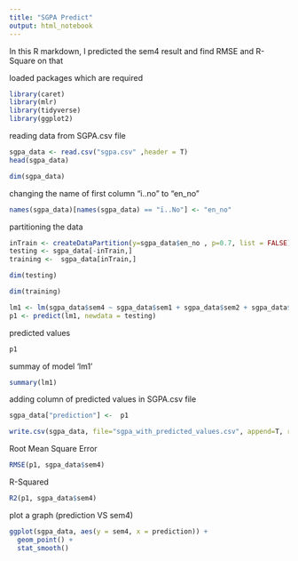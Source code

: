 ```yaml
---
title: "SGPA Predict"
output: html_notebook
---
```


In this R markdown, I predicted the sem4 result and find RMSE and R-Square on that 


loaded packages which are required
```r
library(caret)
library(mlr)
library(tidyverse)
library(ggplot2)
```


reading data from SGPA.csv file
```r
sgpa_data <- read.csv("sgpa.csv" ,header = T)
head(sgpa_data)
```

```r
dim(sgpa_data)
```

changing the name of first column "i..no" to "en_no"
```r
names(sgpa_data)[names(sgpa_data) == "ï..No"] <- "en_no"

```

partitioning the data
```r
inTrain <- createDataPartition(y=sgpa_data$en_no , p=0.7, list = FALSE)
testing <- sgpa_data[-inTrain,]
training <-  sgpa_data[inTrain,]
```
```r
dim(testing)

```

```r
dim(training)
```


```r
lm1 <- lm(sgpa_data$sem4 ~ sgpa_data$sem1 + sgpa_data$sem2 + sgpa_data$sem3)
p1 <- predict(lm1, newdata = testing)
```

predicted values
```r
p1
```


summay of model 'lm1'
```r
summary(lm1)
```

adding column of predicted values in SGPA.csv file
```r
sgpa_data["prediction"] <-  p1
```

```r
write.csv(sgpa_data, file="sgpa_with_predicted_values.csv", append=T, row.names=F, col.names=F,  sep="," )

```

Root Mean Square Error
```r
RMSE(p1, sgpa_data$sem4)
```

R-Squared 
```r
R2(p1, sgpa_data$sem4)
```

plot a graph (prediction VS sem4)
```r
ggplot(sgpa_data, aes(y = sem4, x = prediction)) +
  geom_point() +
  stat_smooth()
```


